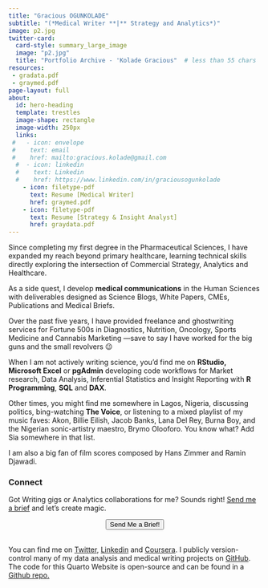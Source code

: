 ---
title: "Gracious OGUNKOLADE"
subtitle: "(*Medical Writer **|** Strategy and Analytics*)"
image: p2.jpg
twitter-card:
  card-style: summary_large_image
  image: "p2.jpg"
  title: "Portfolio Archive - 'Kolade Gracious"  # less than 55 chars
resources: 
 - gradata.pdf
 - graymed.pdf
page-layout: full
about:
  id: hero-heading
  template: trestles
  image-shape: rectangle
  image-width: 250px
  links: 
 #   - icon: envelope
 #    text: email
 #    href: mailto:gracious.kolade@gmail.com
  #  - icon: linkedin
  #    text: Linkedin
  #    href: https://www.linkedin.com/in/graciousogunkolade
    - icon: filetype-pdf
      text: Resume [Medical Writer]
      href: graymed.pdf
    - icon: filetype-pdf
      text: Resume [Strategy & Insight Analyst]
      href: graydata.pdf
---

::: {#hero-heading}
Since completing my first degree in the Pharmaceutical Sciences, I have expanded my reach beyond primary healthcare, learning technical skills directly exploring the intersection of Commercial Strategy, Analytics and Healthcare.


As a side quest, I develop **medical communications** in the Human Sciences with deliverables designed as Science Blogs, White Papers, CMEs, Publications and Medical Briefs.

Over the past five years, I have provided freelance and ghostwriting services for Fortune 500s in Diagnostics, Nutrition, Oncology, Sports Medicine and Cannabis Marketing —save to say I have worked for the big guns and the small revolvers 😉

When I am not actively writing science, you'd find me on **RStudio,** **Microsoft Excel** or **pgAdmin** developing code workflows for Market research, Data Analysis, Inferential Statistics and Insight Reporting with **R Programming**, **SQL** and **DAX**.

Other times, you might find me somewhere in Lagos, Nigeria, discussing politics, bing-watching **The Voice**, or listening to a mixed playlist of my music faves: Akon, Billie Eilish, Jacob Banks, Lana Del Rey, Burna Boy, and the Nigerian sonic-artistry maestro, Brymo Olooforo. You know what? Add Sia somewhere in that list.

I am also a big fan of film scores composed by Hans Zimmer and Ramin Djawadi.

### Connect

Got Writing gigs or Analytics collaborations for me? Sounds right! [Send me a brief](mailto:gracious.kolade@gmail.com) and let's create magic.

```{=html}
<div style="display: flex; justify-content: center;">
  <a href="mailto:mcgraccy01@gmail.com">
    <button type="button" class="btn btn-success"> <i class="bi bi-rocket-takeoff-fill"></i></i> Send Me a Brief!</button>
  </a>
</div>
<br>
```
You can find me on [Twitter](https://twitter.com/DrealOtunba), [Linkedin](https://ng.linkedin.com/in/graciousogunkolade) and [Coursera](https://www.coursera.org/user/271acb62ee53a26a8d9f04eddf592a48). I publicly version-control many of my data analysis and medical writing projects on [GitHub](https://github.com/koladegray). The code for this Quarto Website is open-source and can be found in a [Github repo.](https://github.com/koladegray/koladegray.github.io)
:::
